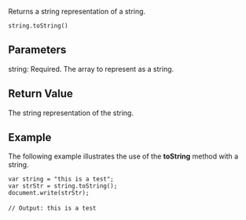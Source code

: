 Returns a string representation of a string.

 string.toString()

==Parameters==
; string: Required. The array to represent as a string.

==Return Value==
The string representation of the string.


==Example==
The following example illustrates the use of the '''toString''' method with a string.

 var string = "this is a test";
 var strStr = string.toString();
 document.write(strStr);
 
 // Output: this is a test

